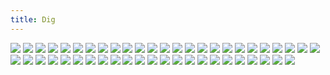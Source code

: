 ```yaml
---
title: Dig
---
```


![](/images/short-stories/part-1/dig1.jpg)
![](/images/short-stories/part-1/dig2.jpg)
![](/images/short-stories/part-1/dig3.jpg)
![](/images/short-stories/part-1/dig4.jpg)
![](/images/short-stories/part-1/dig5.jpg)
![](/images/short-stories/part-1/dig6.jpg)
![](/images/short-stories/part-1/dig7.jpg)
![](/images/short-stories/part-1/dig8.jpg)
![](/images/short-stories/part-1/dig9.jpg)
![](/images/short-stories/part-1/dig10.jpg)
![](/images/short-stories/part-1/dig11.jpg)
![](/images/short-stories/part-1/dig12.jpg)
![](/images/short-stories/part-1/dig13.jpg)
![](/images/short-stories/part-1/dig14.jpg)
![](/images/short-stories/part-1/dig15.jpg)
![](/images/short-stories/part-1/dig16.jpg)
![](/images/short-stories/part-1/dig17.jpg)
![](/images/short-stories/part-1/dig18.jpg)
![](/images/short-stories/part-1/dig19.jpg)
![](/images/short-stories/part-1/dig20.jpg)
![](/images/short-stories/part-1/dig21.jpg)
![](/images/short-stories/part-1/dig22.jpg)
![](/images/short-stories/part-1/dig23.jpg)
![](/images/short-stories/part-1/dig24.jpg)
![](/images/short-stories/part-1/dig25.jpg)
![](/images/short-stories/part-1/dig26.jpg)
![](/images/short-stories/part-1/dig27.jpg)
![](/images/short-stories/part-1/dig28.jpg)
![](/images/short-stories/part-1/dig29.jpg)
![](/images/short-stories/part-1/dig30.jpg)
![](/images/short-stories/part-1/dig41.jpg)
![](/images/short-stories/part-1/dig42.jpg)
![](/images/short-stories/part-1/dig43.jpg)
![](/images/short-stories/part-1/dig44.jpg)
![](/images/short-stories/part-1/dig45.jpg)
![](/images/short-stories/part-1/dig46.jpg)
![](/images/short-stories/part-1/dig47.jpg)
![](/images/short-stories/part-1/dig48.jpg)
![](/images/short-stories/part-1/dig49.jpg)
![](/images/short-stories/part-1/dig50.jpg)
![](/images/short-stories/part-1/dig51.jpg)
![](/images/short-stories/part-1/dig52.jpg)
![](/images/short-stories/part-1/dig53.jpg)
![](/images/short-stories/part-1/dig54.jpg)
![](/images/short-stories/part-1/dig55.jpg)
![](/images/short-stories/part-1/dig56.jpg)
![](/images/short-stories/part-1/dig57.jpg)
![](/images/short-stories/part-1/dig58.jpg)